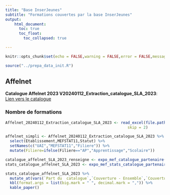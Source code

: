```yaml
---
title: "Base InserJeunes"
subtitle: "Formations couvertes par la base InserJeunes"
output: 
    html_document:
      toc: true
      toc_float:
        toc_collapsed: true

---
```


```r
knitr::opts_chunk$set(echo = FALSE,warning = FALSE,error = FALSE,message = FALSE)

source("../prepa_data_init.R")


```

## Affelnet

**Catalogue Affelnet 2023 V20240112_Extraction_catalogue_SLA_2023**: [Lien vers le catalogue](https://docs.google.com/spreadsheets/d/100miT_jBPQuXo-rA0HnGWX0v2W84Po9m/edit?usp=drive_link&ouid=107607241761816962784&rtpof=true&sd=true)

### Nombre de formations

```r
Affelnet_20240112_Extraction_catalogue_SLA_2023 <- read_excel(file.path(chemin_racine_data,"affelnet/2023/20240112 - Extraction catalogue SLA 2023.xlsx"),
                                                      skip = 2)

affelnet_simpli <- Affelnet_20240112_Extraction_catalogue_SLA_2023 %>% 
  select(Etablissement,MEFSTAT11,Statut) %>% 
  setNames(c("UAI","MEFSTAT11","Filiere")) %>% 
  mutate(Filiere=ifelse(Filiere=="AP","Apprentissage","Scolaire"))

catalogue_affelnet_SLA_2023_renseigne <- expo_mef_catalogue_partenaire(catalogue_init = affelnet_simpli,type_source = "affelnet")
stats_catalogue_affelnet_SLA_2023 <- expo_mef_stats_catalogue_partenaire(catalogue_partenaire_renseigne = catalogue_affelnet_SLA_2023_renseigne)

stats_catalogue_affelnet_SLA_2023 %>% 
  mutate_at(vars(`Part du  catalogue`,`Couverture - Ensemble`,`Couverture - Hors familles de métiers`,`Couverture - Familles de métiers`,`Non couvert`,`Dont sous le seuil de 20 élèves`),scales::percent,accuracy=0.1) %>%
  kbl(format.args = list(big.mark = " ", decimal.mark = ",")) %>%
  kable_paper()
```

